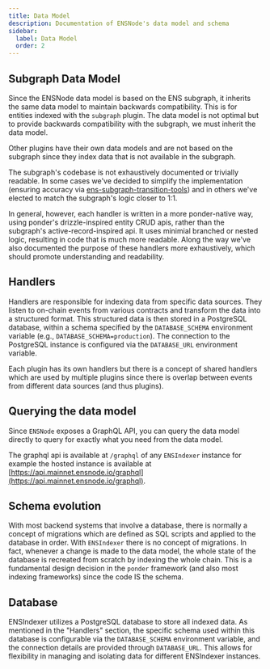 ```yaml
---
title: Data Model
description: Documentation of ENSNode's data model and schema
sidebar:
  label: Data Model
  order: 2
---
```


## Subgraph Data Model

Since the ENSNode data model is based on the ENS subgraph, it inherits the same data model to maintain backwards compatibility. This is for entities indexed with the `subgraph` plugin. The data model is not optimal but to provide backwards compatibility with the subgraph, we must inherit the data model.

Other plugins have their own data models and are not based on the subgraph since they index data that is not available in the subgraph.

The subgraph's codebase is not exhaustively documented or trivially readable. In some cases we've decided to simplify the implementation (ensuring accuracy via [ens-subgraph-transition-tools](https://github.com/namehash/ens-subgraph-transition-tools)) and in others we've elected to match the subgraph's logic closer to 1:1.

In general, however, each handler is written in a more ponder-native way, using ponder's drizzle-inspired entity CRUD apis, rather than the subgraph's active-record-inspired api. It uses minimial branched or nested logic, resulting in code that is much more readable. Along the way we've also documented the purpose of these handlers more exhaustively, which should promote understanding and readability.


## Handlers

Handlers are responsible for indexing data from specific data sources. They listen to on-chain events from various contracts and transform the data into a structured format. This structured data is then stored in a PostgreSQL database, within a schema specified by the `DATABASE_SCHEMA` environment variable (e.g., `DATABASE_SCHEMA=production`). The connection to the PostgreSQL instance is configured via the `DATABASE_URL` environment variable.

Each plugin has its own handlers but there is a concept of shared handlers which are used by multiple plugins since there is overlap between events from different data sources (and thus plugins).

## Querying the data model

Since `ENSNode` exposes a GraphQL API, you can query the data model directly to query for exactly what you need from the data model.

The graphql api is available at `/graphql` of any `ENSIndexer` instance for example the hosted instance is available at [https://api.mainnet.ensnode.io/graphql](https://api.mainnet.ensnode.io/graphql).

## Schema evolution

With most backend systems that involve a database, there is normally a concept of migrations which are defined as SQL scripts and applied to the database in order. With `ENSIndexer` there is no concept of migrations. In fact, whenever a change is made to the data model, the whole state of the database is recreated from scratch by indexing the whole chain. This is a fundamental design decision in the `ponder` framework (and also most indexing frameworks) since the code IS the schema.

## Database

ENSIndexer utilizes a PostgreSQL database to store all indexed data. As mentioned in the "Handlers" section, the specific schema used within this database is configurable via the `DATABASE_SCHEMA` environment variable, and the connection details are provided through `DATABASE_URL`. This allows for flexibility in managing and isolating data for different ENSIndexer instances.
